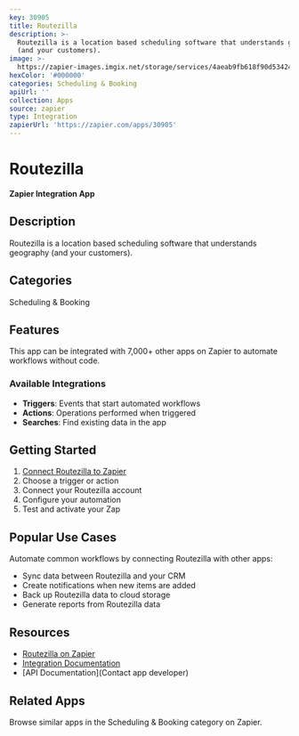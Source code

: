 ```yaml
---
key: 30905
title: Routezilla
description: >-
  Routezilla is a location based scheduling software that understands geography
  (and your customers).
image: >-
  https://zapier-images.imgix.net/storage/services/4aeab9fb618f90d53424920764790fe6.png?auto=format%2Ccompress&ixlib=python-3.0.0&q=50
hexColor: '#000000'
categories: Scheduling & Booking
apiUrl: ''
collection: Apps
source: zapier
type: Integration
zapierUrl: 'https://zapier.com/apps/30905'
---
```

# Routezilla

**Zapier Integration App**

## Description

Routezilla is a location based scheduling software that understands geography (and your customers).

## Categories

Scheduling & Booking

## Features

This app can be integrated with 7,000+ other apps on Zapier to automate workflows without code.

### Available Integrations

- **Triggers**: Events that start automated workflows
- **Actions**: Operations performed when triggered
- **Searches**: Find existing data in the app

## Getting Started

1. [Connect Routezilla to Zapier](https://zapier.com/apps/30905)
2. Choose a trigger or action
3. Connect your Routezilla account
4. Configure your automation
5. Test and activate your Zap

## Popular Use Cases

Automate common workflows by connecting Routezilla with other apps:

- Sync data between Routezilla and your CRM
- Create notifications when new items are added
- Back up Routezilla data to cloud storage
- Generate reports from Routezilla data

## Resources

- [Routezilla on Zapier](https://zapier.com/apps/30905)
- [Integration Documentation](https://zapier.com/apps/30905/integrations)
- [API Documentation](Contact app developer)

## Related Apps

Browse similar apps in the Scheduling & Booking category on Zapier.
